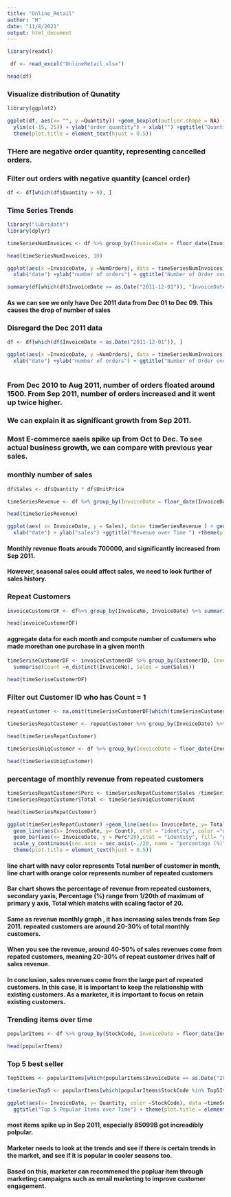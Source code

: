 ```yaml
---
title: "Online_Retail"
author: "H"
date: "11/8/2021"
output: html_document
---
```


```r
library(readxl)
```


```r
 df <- read_excel("OnlineRetail.xlsx")
```

```r
head(df)
```
### Visualize distribution of Qunatity 
```r
library(ggplot2)
```

```r
ggplot(df, aes(x= "", y =Quantity)) +geom_boxplot(outlier.shape = NA) +
  ylim(c(-15, 25)) + ylab("order quantity") + xlab("") +ggtitle("Quantiity Distribution") +
  theme(plot.title = element_text(hjust = 0.5))
```
### THere are negative order quantity, representing cancelled orders. 

### Filter out orders with negative quantity (cancel order)
```r
df <- df[which(df$Quantity > 0), ]

```
### Time Series Trends
```r
library("lubridate")
library(dplyr)
```

```r
timeSeriesNumInvoices <- df %>% group_by(InvoiceDate = floor_date(InvoiceDate, "month")) %>% summarise(NumOrders= n_distinct(InvoiceNo))
```
```r
head(timeSeriesNumInvoices, 10)
```
```r
ggplot(aes(x =InvoiceDate, y =NumOrders), data = timeSeriesNumInvoices) + geom_line()+ ylim(c(0, max(timeSeriesNumInvoices$NumOrders)+ 1000))+
  xlab("date") +ylab("number of orders") + ggtitle("Number of Order over Time ") + theme(plot.title = element_text(hjust = 0.5))
```
```r
summary(df[which(df$InvoiceDate >= as.Date("2011-12-01")), "InvoiceDate"])
```
#### As we can see we only have Dec 2011 data from Dec 01 to Dec 09. This causes the drop of number of sales 
### Disregard the Dec 2011 data 
```r
df <- df[which(df$InvoiceDate < as.Date("2011-12-01")), ]
```

```r

ggplot(aes(x =InvoiceDate, y =NumOrders), data = timeSeriesNumInvoices) + geom_line()+ ylim(c(0, max(timeSeriesNumInvoices$NumOrders)+ 1000))+
  xlab("date") +ylab("number of orders") + ggtitle("Number of Order over Time ") + theme(plot.title = element_text(hjust = 0.5))
 
```
### From Dec 2010 to Aug 2011, number of orders floated around 1500. From Sep 2011, number of orders increased and it went up twice higher. 
### We can explain it as significant growth from Sep 2011.

### Most E-commerce saels spike up from Oct to Dec. To see actual business growth, we can compare with previous year sales.

### monthly number of sales 
```r
df$Sales <- df$Quantity * df$UnitPrice
```

```r
timeSeriesRevenue <- df %>% group_by(InvoiceDate = floor_date(InvoiceDate, "month")) %>% summarise(Sales =sum(Sales))
```
```r
head(timeSeriesRevenue)
```
```r
ggplot(aes( x= InvoiceDate, y = Sales), data= timeSeriesRevenue ) + geom_line() + ylim(c(0, max(timeSeriesRevenue$Sales)+ 10000)) +
  xlab("date") + ylab("sales") +ggtitle("Revenue over Time ") +theme(plot.title = element_text(hjust = 0.5))
```
#### Monthly revenue floats arouds 700000, and significantly increased from Sep 2011. 
#### However, seasonal sales could affect sales, we need to look further of sales history.

### Repeat Customers
```r
invoiceCustomerDF <- df%>% group_by(InvoiceNo, InvoiceDate) %>% summarise(CustomerID =max(CustomerID), Sales =sum(Sales))
```


```r
head(invoiceCustomerDF)
```
#### aggregate data for each month and compute number of customers who made morethan one purchase in a given month 

```r
timeSeriseCustomerDF <- invoiceCustomerDF %>% group_by(CustomerID, InvoiceDate =floor_date(InvoiceDate, "month")) %>%
  summarise(Count =n_distinct(InvoiceNo), Sales = sum(Sales))
```

```r
head(timeSeriseCustomerDF)
```
### Filter out Customer ID who has Count = 1 

```r
repeatCustomer <- na.omit(timeSeriseCustomerDF[which(timeSeriseCustomerDF$Count >1), ])

```
```r
timeSeriesRepatCustomer <- repeatCustomer %>% group_by(InvoiceDate) %>% summarise(Count= n_distinct(CustomerID), Sales= sum(Sales))
```
```r
head(timeSeriesRepatCustomer)
```

```r
timeSeriesUniqCustomer <- df %>% group_by(InvoiceDate = floor_date(InvoiceDate, "month")) %>% summarise(Count = n_distinct(CustomerID))
```

```r
head(timeSeriesUniqCustomer)
```
### percentage of monthly revenue from repeated customers
```r
timeSeriesRepatCustomer$Perc <- timeSeriesRepatCustomer$Sales /timeSeriesRevenue$Sales* 100.0
timeSeriesRepatCustomer$Total <- timeSeriesUniqCustomer$Count
```

```r
head(timeSeriesRepatCustomer)
```


```r
ggplot(timeSeriesRepatCustomer) +geom_line(aes(x= InvoiceDate, y= Total), stat = "identity", color= "navy")+ 
  geom_line(aes(x= InvoiceDate, y= Count), stat = "identity", color ="orange")+ 
  geom_bar(aes(x= InvoiceDate, y = Perc*20),stat = "identity", fill= "gray", alpha= 0.5) +
  scale_y_continuous(sec.axis = sec_axis(~./20, name = "percentage (%)"))+ggtitle("Number of unique vs repeat & Revenue from Repeat Customers")+
  theme(plot.title = element_text(hjust = 0.5))
```
#### line chart with navy color represents Total number of customer in month, line chart with orange color represents number of repeated customers
#### Bar chart shows the percentage of revenue from repeated customers, secondary yaxis, Percentage (%) range from 1/20th of maximum of primary y axis, Total which matchs with scaling factor of 20. 
#### Same as revenue monthly graph , it has increasing sales trends from Sep 2011. repeated customers are around 20-30% of total monthly customers.
#### When you see the revenue, around 40-50% of sales revenues come from repated customers, meaning 20-30% of repeat customer drives half of sales revenue. 
#### In conclusion, sales revenues come from the large part of repeated customers. In this case, it is important to keep the relationship with existing customers. As a marketer, it is important to focus on retain existing customers.

### Trending items over time
```r
popularItems <- df %>% group_by(StockCode, InvoiceDate = floor_date(InvoiceDate, "month")) %>% summarise(Quantity =sum( Quantity))
```
```r
head(popularItems)
```

### Top 5 best seller 
```r
Top5Items <- popularItems[which(popularItems$InvoiceDate == as.Date("2011-11-01")), ] %>% arrange(desc(Quantity)) %>% head(5)
```
```r
timeSeriesTop5 <- popularItems[which(popularItems$StockCode %in% Top5Items$StockCode), ]
```
```r
ggplot(aes(x= InvoiceDate, y= Quantity, color =StockCode), data =timeSeriesTop5) +geom_line()+ xlab("date")+ ylab("number of purchases") +
  ggtitle("Top 5 Popular Items over Time") + theme(plot.title = element_text(hjust= 0.5))
```
#### most items  spike up in Sep 2011, especially 85099B got increadibly polpular.
#### Marketer needs to look at the trends and see if there is certain trends in the market, and see if it is popular in cooler seasons too.
#### Based on this, marketer can recommened the popluar item through marketing campaigns such as email marketing to improve customer engagement.